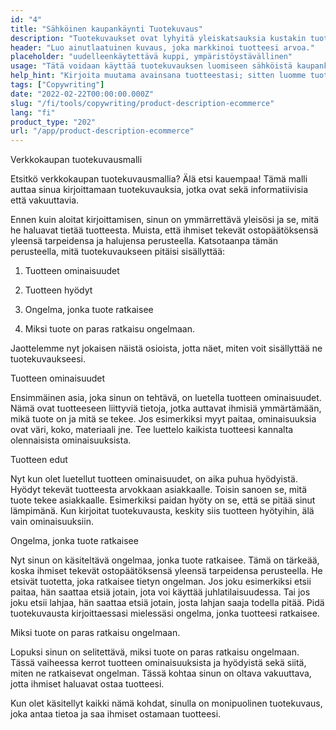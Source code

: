 ```yaml
---
id: "4"
title: "Sähköinen kaupankäynti Tuotekuvaus"
description: "Tuotekuvaukset ovat lyhyitä yleiskatsauksia kustakin tuotteesta, joissa korostetaan tärkeimpiä ominaisuuksia ja etuja. Sähköisessä kaupankäynnissä ja vähittäiskaupassa on tärkeää miettiä selkeän kielen käyttöä, lyhyyttä ja keskittymistä enemmän optimoituihin SEO-avainsanoihin. Mutta muunlaisissa yrityksissä, kuten lakimiehissä, tärkeitä tekijöitä ovat ammattimaisuus ja asiakaspalvelu. Autamme sinua käyttämään tekoälyä luodaksesi tuotekuvauksia, jotka on räätälöity tiettyihin avainsanoihin ja jotka sopivat parhaiten brändillesi."
header: "Luo ainutlaatuinen kuvaus, joka markkinoi tuotteesi arvoa."
placeholder: "uudelleenkäytettävä kuppi, ympäristöystävällinen"
usage: "Tätä voidaan käyttää tuotekuvauksen luomiseen sähköistä kaupankäyntiä varten, esimerkiksi verkkokaupan ruokatoimituksia, vaatteita jne. varten."
help_hint: "Kirjoita muutama avainsana tuotteestasi; sitten luomme tuotekuvauksen annetusta tekstistä."
tags: ["Copywriting"]
date: "2022-02-22T00:00:00.000Z"
slug: "/fi/tools/copywriting/product-description-ecommerce"
lang: "fi"
product_type: "202"
url: "/app/product-description-ecommerce"
---
```


Verkkokaupan tuotekuvausmalli

Etsitkö verkkokaupan tuotekuvausmallia? Älä etsi kauempaa! Tämä malli auttaa sinua kirjoittamaan tuotekuvauksia, jotka ovat sekä informatiivisia että vakuuttavia.

Ennen kuin aloitat kirjoittamisen, sinun on ymmärrettävä yleisösi ja se, mitä he haluavat tietää tuotteesta. Muista, että ihmiset tekevät ostopäätöksensä yleensä tarpeidensa ja halujensa perusteella. Katsotaanpa tämän perusteella, mitä tuotekuvaukseen pitäisi sisällyttää:

1. Tuotteen ominaisuudet

2. Tuotteen hyödyt

3. Ongelma, jonka tuote ratkaisee

4. Miksi tuote on paras ratkaisu ongelmaan.

Jaottelemme nyt jokaisen näistä osioista, jotta näet, miten voit sisällyttää ne tuotekuvaukseesi.

Tuotteen ominaisuudet

Ensimmäinen asia, joka sinun on tehtävä, on luetella tuotteen ominaisuudet. Nämä ovat tuotteeseen liittyviä tietoja, jotka auttavat ihmisiä ymmärtämään, mikä tuote on ja mitä se tekee. Jos esimerkiksi myyt paitaa, ominaisuuksia ovat väri, koko, materiaali jne. Tee luettelo kaikista tuotteesi kannalta olennaisista ominaisuuksista.

Tuotteen edut

Nyt kun olet luetellut tuotteen ominaisuudet, on aika puhua hyödyistä. Hyödyt tekevät tuotteesta arvokkaan asiakkaalle. Toisin sanoen se, mitä tuote tekee asiakkaalle. Esimerkiksi paidan hyöty on se, että se pitää sinut lämpimänä. Kun kirjoitat tuotekuvausta, keskity siis tuotteen hyötyihin, älä vain ominaisuuksiin.

Ongelma, jonka tuote ratkaisee

Nyt sinun on käsiteltävä ongelmaa, jonka tuote ratkaisee. Tämä on tärkeää, koska ihmiset tekevät ostopäätöksensä yleensä tarpeidensa perusteella. He etsivät tuotetta, joka ratkaisee tietyn ongelman. Jos joku esimerkiksi etsii paitaa, hän saattaa etsiä jotain, jota voi käyttää juhlatilaisuudessa. Tai jos joku etsii lahjaa, hän saattaa etsiä jotain, josta lahjan saaja todella pitää. Pidä tuotekuvausta kirjoittaessasi mielessäsi ongelma, jonka tuotteesi ratkaisee.

Miksi tuote on paras ratkaisu ongelmaan.

Lopuksi sinun on selitettävä, miksi tuote on paras ratkaisu ongelmaan. Tässä vaiheessa kerrot tuotteen ominaisuuksista ja hyödyistä sekä siitä, miten ne ratkaisevat ongelman. Tässä kohtaa sinun on oltava vakuuttava, jotta ihmiset haluavat ostaa tuotteesi.

Kun olet käsitellyt kaikki nämä kohdat, sinulla on monipuolinen tuotekuvaus, joka antaa tietoa ja saa ihmiset ostamaan tuotteesi.
